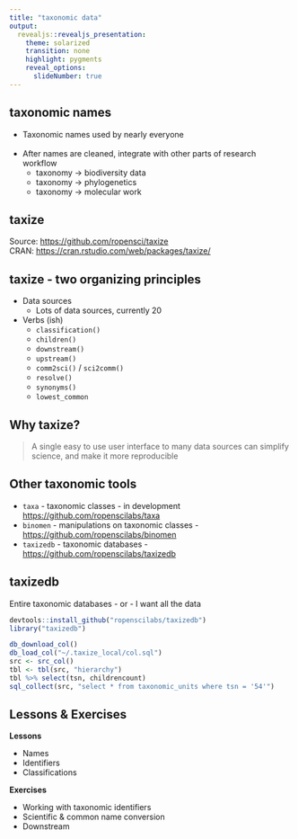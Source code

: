 ```yaml
---
title: "taxonomic data"
output:
  revealjs::revealjs_presentation:
    theme: solarized
    transition: none
    highlight: pygments
    reveal_options:
      slideNumber: true
---
```


## taxonomic names

* Taxonomic names used by nearly everyone
<br><br>
* After names are cleaned, integrate with other parts of research workflow
    * taxonomy -> biodiversity data
    * taxonomy -> phylogenetics
    * taxonomy -> molecular work

## taxize

Source: [https://github.com/ropensci/taxize](https://github.com/ropensci/taxize)
<br>
CRAN: [https://cran.rstudio.com/web/packages/taxize/](https://cran.rstudio.com/web/packages/taxize/)

## taxize - two organizing principles

- Data sources
    - Lots of data sources, currently 20
- Verbs (ish)
    - `classification()`
    - `children()`
    - `downstream()`
    - `upstream()`
    - `comm2sci()` / `sci2comm()`
    - `resolve()`
    - `synonyms()`
    - `lowest_common`

## Why taxize?

> A single easy to use user interface to many data sources can simplify science, and make it more reproducible

## Other taxonomic tools

* `taxa` - taxonomic classes - in development [https://github.com/ropenscilabs/taxa](https://github.com/ropenscilabs/taxa)
* `binomen` - manipulations on taxonomic classes - [https://github.com/ropenscilabs/binomen](https://github.com/ropenscilabs/binomen)
* `taxizedb` - taxonomic databases - [https://github.com/ropenscilabs/taxizedb](https://github.com/ropenscilabs/taxizedb)

## taxizedb

Entire taxonomic databases - or - I want all the data

```r
devtools::install_github("ropenscilabs/taxizedb")
library("taxizedb")
```

```r
db_download_col()
db_load_col("~/.taxize_local/col.sql")
src <- src_col()
tbl <- tbl(src, "hierarchy")
tbl %>% select(tsn, childrencount)
sql_collect(src, "select * from taxonomic_units where tsn = '54'")
```

## Lessons & Exercises

__Lessons__

* Names
* Identifiers
* Classifications

__Exercises__

* Working with taxonomic identifiers
* Scientific & common name conversion
* Downstream
